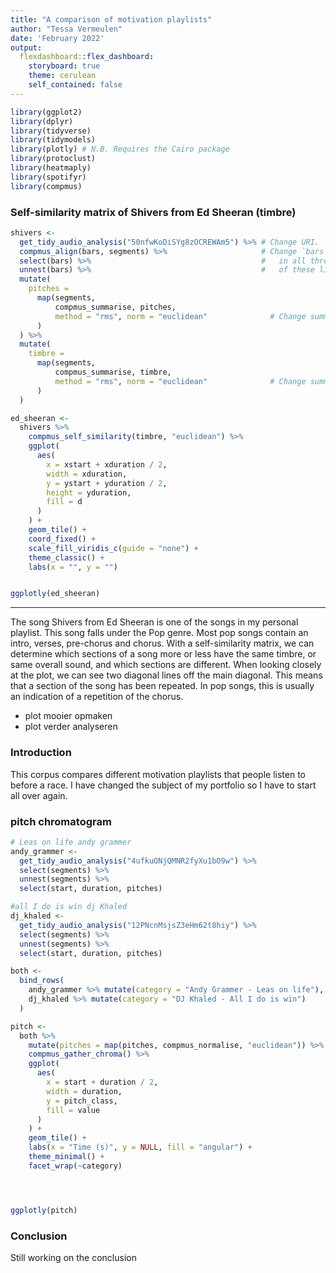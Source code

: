 ```yaml
---
title: "A comparison of motivation playlists"
author: "Tessa Vermeulen"
date: 'February 2022'
output:
  flexdashboard::flex_dashboard:
    storyboard: true
    theme: cerulean
    self_contained: false
---
```


```r
library(ggplot2)
library(dplyr)
library(tidyverse)
library(tidymodels)
library(plotly) # N.B. Requires the Cairo package
library(protoclust)
library(heatmaply)
library(spotifyr)
library(compmus)

```

### Self-similarity matrix of Shivers from Ed Sheeran (timbre)

```r
shivers <-
  get_tidy_audio_analysis("50nfwKoDiSYg8zOCREWAm5") %>% # Change URI.
  compmus_align(bars, segments) %>%                     # Change `bars`
  select(bars) %>%                                      #   in all three
  unnest(bars) %>%                                      #   of these lines.
  mutate(
    pitches =
      map(segments,
          compmus_summarise, pitches,
          method = "rms", norm = "euclidean"              # Change summary & norm.
      )
  ) %>%
  mutate(
    timbre =
      map(segments,
          compmus_summarise, timbre,
          method = "rms", norm = "euclidean"              # Change summary & norm.
      )
  )

ed_sheeran <- 
  shivers %>%
    compmus_self_similarity(timbre, "euclidean") %>% 
    ggplot(
      aes(
        x = xstart + xduration / 2,
        width = xduration,
        y = ystart + yduration / 2,
        height = yduration,
        fill = d
      )
    ) +
    geom_tile() +
    coord_fixed() +
    scale_fill_viridis_c(guide = "none") +
    theme_classic() +
    labs(x = "", y = "")


ggplotly(ed_sheeran)

```

***
The song Shivers from Ed Sheeran is one of the songs in my personal playlist. This song falls under the Pop genre. Most pop songs contain an intro, verses, pre-chorus and chorus. 
With a self-similarity matrix, we can determine which sections of a song more or less have the same timbre, or same overall sound, and which sections are different. 
When looking closely at the plot, we can see two diagonal lines off the main diagonal. This means that a section of the song has been repeated. In pop songs, this is usually an indication of a repetition of the chorus.

* plot mooier opmaken
* plot verder analyseren

### Introduction 

This corpus compares different motivation playlists that people listen to before a race.
I have changed the subject of my portfolio so I have to start all over again. 


### pitch chromatogram
```r
# Leas on life andy grammer
andy_grammer <-
  get_tidy_audio_analysis("4ufkuONjQMNR2fyXu1bO9w") %>%
  select(segments) %>%
  unnest(segments) %>%
  select(start, duration, pitches)

#all I do is win dj Khaled
dj_khaled <-
  get_tidy_audio_analysis("12PNcnMsjsZ3eHm62t8hiy") %>%
  select(segments) %>%
  unnest(segments) %>%
  select(start, duration, pitches)

both <- 
  bind_rows(
    andy_grammer %>% mutate(category = "Andy Grammer - Leas on life"),
    dj_khaled %>% mutate(category = "DJ Khaled - All I do is win")
  )

pitch <- 
  both %>%
    mutate(pitches = map(pitches, compmus_normalise, "euclidean")) %>%
    compmus_gather_chroma() %>% 
    ggplot(
      aes(
        x = start + duration / 2,
        width = duration,
        y = pitch_class,
        fill = value
      )
    ) +
    geom_tile() +
    labs(x = "Time (s)", y = NULL, fill = "angular") +
    theme_minimal() +
    facet_wrap(~category)




ggplotly(pitch)

```



### Conclusion 

Still working on the conclusion 